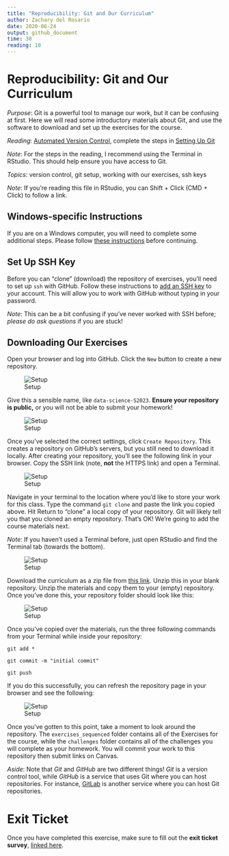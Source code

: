 ```yaml
---
title: "Reproducibility: Git and Our Curriculum"
author: Zachary del Rosario
date: 2020-06-24
output: github_document
time: 30
reading: 10
---
```


# Reproducibility: Git and Our Curriculum

*Purpose*: Git is a powerful tool to manage our work, but it can be confusing at first. Here we will read some introductory materials about Git, and use the software to download and set up the exercises for the course.

*Reading*: [Automated Version Control](https://swcarpentry.github.io/git-novice/01-basics/index.html), complete the steps in [Setting Up Git](https://swcarpentry.github.io/git-novice/02-setup/index.html)

*Note*: For the steps in the reading, I recommend using the Terminal in RStudio. This should help ensure you have access to Git.

*Topics*: version control, git setup, working with our exercises, ssh keys

*Note*: If you're reading this file in RStudio, you can Shift + Click (CMD + Click) to follow a link.

## Windows-specific Instructions
<!-- -------------------------------------------------- -->

If you are on a Windows computer, you will need to complete some additional steps. Please follow [these instructions](https://github.com/zdelrosario/data-science-curriculum/blob/master/exercises/e-windows-gitbash.md) before continuing.

## Set Up SSH Key
<!-- -------------------------------------------------- -->

Before you can "clone" (download) the repository of exercises, you'll need to set up `ssh` with GitHub. Follow these instructions to [add an SSH key](https://help.github.com/en/github/authenticating-to-github/adding-a-new-ssh-key-to-your-github-account) to your account. This will allow you to work with GitHub without typing in your password.

*Note*: This can be a bit confusing if you've never worked with SSH before; *please do ask questions* if you are stuck!

## Downloading Our Exercises
<!-- -------------------------------------------------- -->

Open your browser and log into GitHub. Click the `New` button to create a new repository.

![Setup](./images/setup00-new.png)

Give this a sensible name, like `data-science-S2023`. **Ensure your repository is public,** or you will not be able to submit your homework!

![Setup](./images/setup01-name-public.png)

Once you've selected the correct settings, click `Create Repository`. This creates a repository on GitHub's servers, but you still need to download it locally. After creating your repository, you'll see the following link in your browser. Copy the SSH link (note, **not** the HTTPS link) and open a Terminal. 

![Setup](./images/setup02-clone-link.png)

Navigate in your terminal to the location where you'd like to store your work for this class. Type the command `git clone` and paste the link you copied above. Hit Return to "clone" a local copy of your repository. Git will likely tell you that you cloned an empty repository. That's OK! We're going to add the course materials next.

*Note*: If you haven't used a Terminal before, just open RStudio and find the Terminal tab (towards the bottom).

![Setup](./images/setup03-clone-terminal.png)

Download the curriculum as a zip file from [this link](https://github.com/zdelrosario/data-science-curriculum/archive/refs/heads/build.zip). Unzip this in your blank repository. Unzip the materials and copy them to your (empty) repository. Once you've done this, your repository folder should look like this:

![Setup](./images/setup04-contents.png)

Once you've copied over the materials, run the three following commands from your Terminal while inside your repository:

`git add *`

`git commit -m "initial commit"`

`git push`

If you do this successfully, you can refresh the repository page in your browser and see the following:

![Setup](./images/setup05-success.png)

Once you've gotten to this point, take a moment to look around the repository. The `exercises_sequenced` folder contains all of the Exercises for the course, while the `challenges` folder contains all of the challenges you will complete as your homework. You will commit your work to this repository then submit links on Canvas.

*Aside*: Note that *Git* and *GitHub* are two different things! *Git* is a
version control tool, while *GitHub* is a service that uses Git where you can host repositories. For instance, [GitLab](https://about.gitlab.com/) is another service where you can host Git repositories.

<!-- include-exit-ticket -->
# Exit Ticket
<!-- -------------------------------------------------- -->

Once you have completed this exercise, make sure to fill out the **exit ticket survey**, [linked here](https://docs.google.com/forms/d/e/1FAIpQLSeuq2LFIwWcm05e8-JU84A3irdEL7JkXhMq5Xtoalib36LFHw/viewform?usp=pp_url&entry.693978880=e-rep01-intro-git-assignment.Rmd).
